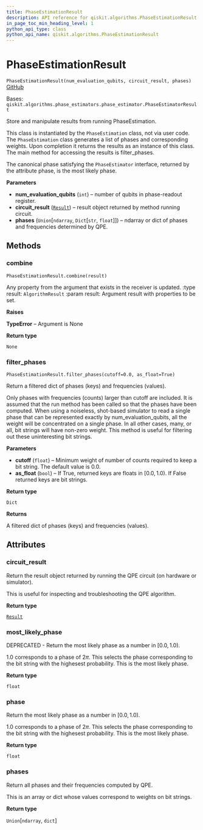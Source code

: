 ```yaml
---
title: PhaseEstimationResult
description: API reference for qiskit.algorithms.PhaseEstimationResult
in_page_toc_min_heading_level: 1
python_api_type: class
python_api_name: qiskit.algorithms.PhaseEstimationResult
---
```


# PhaseEstimationResult

<span id="qiskit.algorithms.PhaseEstimationResult" />

`PhaseEstimationResult(num_evaluation_qubits, circuit_result, phases)` [GitHub](https://github.com/qiskit/qiskit/tree/stable/0.21/qiskit/algorithms/phase_estimators/phase_estimation_result.py "view source code")

Bases: `qiskit.algorithms.phase_estimators.phase_estimator.PhaseEstimatorResult`

Store and manipulate results from running PhaseEstimation.

This class is instantiated by the `PhaseEstimation` class, not via user code. The `PhaseEstimation` class generates a list of phases and corresponding weights. Upon completion it returns the results as an instance of this class. The main method for accessing the results is filter\_phases.

The canonical phase satisfying the `PhaseEstimator` interface, returned by the attribute phase, is the most likely phase.

**Parameters**

*   **num\_evaluation\_qubits** (`int`) – number of qubits in phase-readout register.
*   **circuit\_result** ([`Result`](qiskit.result.Result "qiskit.result.result.Result")) – result object returned by method running circuit.
*   **phases** (`Union`\[`ndarray`, `Dict`\[`str`, `float`]]) – ndarray or dict of phases and frequencies determined by QPE.

## Methods

### combine

<span id="qiskit.algorithms.PhaseEstimationResult.combine" />

`PhaseEstimationResult.combine(result)`

Any property from the argument that exists in the receiver is updated. :type result: `AlgorithmResult` :param result: Argument result with properties to be set.

**Raises**

**TypeError** – Argument is None

**Return type**

`None`

### filter\_phases

<span id="qiskit.algorithms.PhaseEstimationResult.filter_phases" />

`PhaseEstimationResult.filter_phases(cutoff=0.0, as_float=True)`

Return a filtered dict of phases (keys) and frequencies (values).

Only phases with frequencies (counts) larger than cutoff are included. It is assumed that the run method has been called so that the phases have been computed. When using a noiseless, shot-based simulator to read a single phase that can be represented exactly by num\_evaluation\_qubits, all the weight will be concentrated on a single phase. In all other cases, many, or all, bit strings will have non-zero weight. This method is useful for filtering out these uninteresting bit strings.

**Parameters**

*   **cutoff** (`float`) – Minimum weight of number of counts required to keep a bit string. The default value is 0.0.
*   **as\_float** (`bool`) – If True, returned keys are floats in $[0.0, 1.0)$. If False returned keys are bit strings.

**Return type**

`Dict`

**Returns**

A filtered dict of phases (keys) and frequencies (values).

## Attributes

<span id="qiskit.algorithms.PhaseEstimationResult.circuit_result" />

### circuit\_result

Return the result object returned by running the QPE circuit (on hardware or simulator).

This is useful for inspecting and troubleshooting the QPE algorithm.

**Return type**

[`Result`](qiskit.result.Result "qiskit.result.result.Result")

<span id="qiskit.algorithms.PhaseEstimationResult.most_likely_phase" />

### most\_likely\_phase

DEPRECATED - Return the most likely phase as a number in $[0.0, 1.0)$.

1.0 corresponds to a phase of $2\pi$. This selects the phase corresponding to the bit string with the highesest probability. This is the most likely phase.

**Return type**

`float`

<span id="qiskit.algorithms.PhaseEstimationResult.phase" />

### phase

Return the most likely phase as a number in $[0.0, 1.0)$.

1.0 corresponds to a phase of $2\pi$. This selects the phase corresponding to the bit string with the highesest probability. This is the most likely phase.

**Return type**

`float`

<span id="qiskit.algorithms.PhaseEstimationResult.phases" />

### phases

Return all phases and their frequencies computed by QPE.

This is an array or dict whose values correspond to weights on bit strings.

**Return type**

`Union`\[`ndarray`, `dict`]

